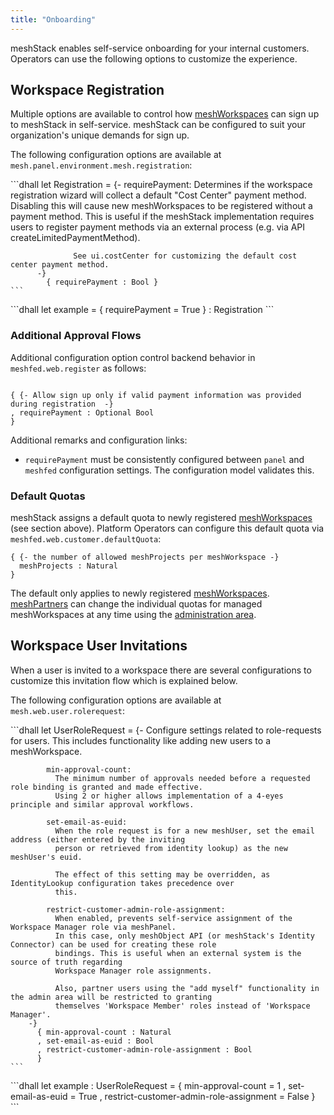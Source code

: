 ```yaml
---
title: "Onboarding"
---
```


meshStack enables self-service onboarding for your internal customers. Operators can use the following options to customize the experience.

## Workspace Registration

Multiple options are available to control how [meshWorkspaces](/docs/meshcloud.workspace.html) can sign up to meshStack in self-service. meshStack can be configured to suit your organization's unique demands for sign up.

The following configuration options are available at `mesh.panel.environment.mesh.registration`:

<Tabs>
  <Tab title="Dhall Type">
    ```dhall
      let Registration =
          {-
              requirePayment:
                  Determines if the workspace registration wizard will collect a default "Cost Center" payment method.
                  Disabling this will cause new meshWorkspaces to be registered without a payment method.
                  This is useful if the meshStack implementation requires users to register payment methods via an external
                  process (e.g. via API createLimitedPaymentMethod).

                  See ui.costCenter for customizing the default cost center payment method.
          -}
            { requirePayment : Bool }
    ```
  </Tab>
  <Tab title="Example">
    ```dhall
    let example = { requirePayment = True } : Registration
    ```
  </Tab>
</Tabs>

### Additional Approval Flows

Additional configuration option control backend behavior in `meshfed.web.register` as follows:

```dhall

{ {- Allow sign up only if valid payment information was provided during registration  -}
, requirePayment : Optional Bool
}

```

Additional remarks and configuration links:

* `requirePayment` must be consistently configured between `panel` and `meshfed` configuration settings. The configuration model validates this.

### Default Quotas

meshStack assigns a default quota to newly registered [meshWorkspaces](/docs/meshcloud.workspace.html) (see section above). Platform Operators can configure this default quota via `meshfed.web.customer.defaultQuota`:

```dhall
{ {- the number of allowed meshProjects per meshWorkspace -}
  meshProjects : Natural
}

```

The default only applies to newly registered [meshWorkspaces](/docs/meshcloud.workspace.html). [meshPartners](/docs/administration.index.html) can change the individual quotas for managed meshWorkspaces at any time using the [administration area](/docs/administration.workspaces.html#workspace-quota-management).

## Workspace User Invitations

When a user is invited to a workspace there are several configurations to customize this invitation flow which is explained below.

The following configuration options are available at `mesh.web.user.rolerequest`:

<Tabs>
  <Tab title="Dhall Type">
    ```dhall
    let UserRoleRequest =
        {-
          Configure settings related to role-requests for users. This includes
          functionality like adding new users to a meshWorkspace.

            min-approval-count:
              The minimum number of approvals needed before a requested role binding is granted and made effective.
              Using 2 or higher allows implementation of a 4-eyes principle and similar approval workflows.

            set-email-as-euid:
              When the role request is for a new meshUser, set the email address (either entered by the inviting
              person or retrieved from identity lookup) as the new meshUser's euid.

              The effect of this setting may be overridden, as IdentityLookup configuration takes precedence over
              this.

            restrict-customer-admin-role-assignment:
              When enabled, prevents self-service assignment of the Workspace Manager role via meshPanel.
              In this case, only meshObject API (or meshStack's Identity Connector) can be used for creating these role
              bindings. This is useful when an external system is the source of truth regarding
              Workspace Manager role assignments.

              Also, partner users using the "add myself" functionality in the admin area will be restricted to granting
              themselves 'Workspace Member' roles instead of 'Workspace Manager'.
        -}
          { min-approval-count : Natural
          , set-email-as-euid : Bool
          , restrict-customer-admin-role-assignment : Bool
          }
    ```
  </Tab>
  <Tab title="Example">
    ```dhall
    let example
        : UserRoleRequest
        = { min-approval-count = 1
          , set-email-as-euid = True
          , restrict-customer-admin-role-assignment = False
          }
    ```
  </Tab>
</Tabs>
